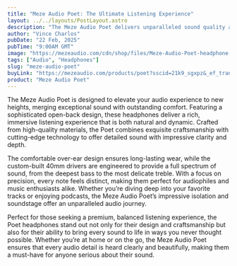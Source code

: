 ```yaml
---
title: "Meze Audio Poet: The Ultimate Listening Experience"
layout: ../../layouts/PostLayout.astro
description: "The Meze Audio Poet delivers unparalleled sound quality and comfort, offering a premium listening experience."
author: "Vince Charlos"
pubDate: "22 Feb, 2025"
pubTime: "9:00AM GMT"
image: "https://mezeaudio.com/cdn/shop/files/Meze-Audio-Poet-headphone-04.webp?v=1739792604&width=800"
tags: ["Audio", "Headphones"]
slug: "meze-audio-poet"
buyLink: "https://mezeaudio.com/products/poet?sscid=21k9_sgxpz&_ef_transaction_id=&oid=1&affid=2"
product: "Meze Audio Poet"
---
```


The Meze Audio Poet is designed to elevate your audio experience to new heights, merging exceptional sound with outstanding comfort. Featuring a sophisticated open-back design, these headphones deliver a rich, immersive listening experience that is both natural and dynamic. Crafted from high-quality materials, the Poet combines exquisite craftsmanship with cutting-edge technology to offer detailed sound with impressive clarity and depth.

The comfortable over-ear design ensures long-lasting wear, while the custom-built 40mm drivers are engineered to provide a full spectrum of sound, from the deepest bass to the most delicate treble. With a focus on precision, every note feels distinct, making them perfect for audiophiles and music enthusiasts alike. Whether you’re diving deep into your favorite tracks or enjoying podcasts, the Meze Audio Poet’s impressive isolation and soundstage offer an unparalleled audio journey.

Perfect for those seeking a premium, balanced listening experience, the Poet headphones stand out not only for their design and craftsmanship but also for their ability to bring every sound to life in ways you never thought possible. Whether you’re at home or on the go, the Meze Audio Poet ensures that every audio detail is heard clearly and beautifully, making them a must-have for anyone serious about their sound.
